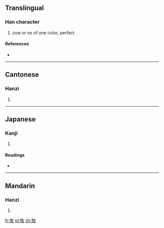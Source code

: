 ==Translingual==

===Han character===
{{Han char|rn=93|rad=牛|as=06|sn=10|four=2851<sub>4</sub>|canj=竹手人一土 (HQOMG)}}

# cow or ox of one color, perfect

====References====
* {{Han ref|kx=0700.090|dkj=20002|dj=1112.210|hdz=31809.080|uh=7277|ud=29303|bh=D2A1|bd=53921}}

----

==Cantonese==

===Hanzi===
{{yue-hanzi|jyut=|y=chyun4}}

# {{defn|lang=yue|sort=牛06}}

----

==Japanese==

===Kanji===
{{ja-kanji|grade=|rs=牛06}}

# {{defn|lang=ja|sort=牛06}}

====Readings====
* {{ja-readings|on=[[せん]] (sen), [[ぜん]] (zen)|kun=[[いけにえ]] (ikenie)}}

----

==Mandarin==

===Hanzi===
{{cmn-hanzi|pin=[[quán]] ([[quan2]])|wg=ch'üan<sup>2</sup>}}

# {{defn|lang=cmn|sort=牛06}}

[[fr:牷]]
[[pl:牷]]
[[zh:牷]]